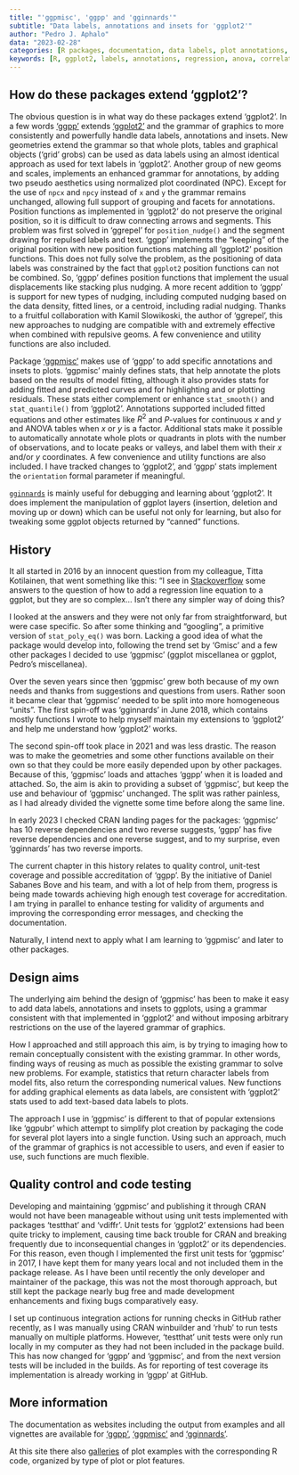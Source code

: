 ```yaml
---
title: "'ggpmisc', 'ggpp' and 'gginnards'"
subtitle: "Data labels, annotations and insets for 'ggplot2'"
author: "Pedro J. Aphalo"
data: "2023-02-28"
categories: [R packages, documentation, data labels, plot annotations, plot insets]
keywords: [R, ggplot2, labels, annotations, regression, anova, correlation, fitted models]
---
```


## How do these packages extend 'ggplot2'? 

The obvious question is in what way do these packages extend 'ggplot2'. In a 
few words ['ggpp'](https://docs.r4photobiology.info/ggpp/) extends 
['ggplot2'](https://ggplot2.tidyverse.org/) and the grammar of graphics to more
consistently and powerfully handle data labels, annotations and insets. New
geometries extend the grammar so that whole plots, tables and graphical objects
('grid' grobs) can be used as data labels using an almost identical approach as
used for text labels in 'ggplot2'. Another group of new geoms and scales,
implements an enhanced grammar for annotations, by adding two pseudo aesthetics
using normalized plot coordinated (NPC). Except for the use of `npcx` and `npcy`
instead of `x` and `y` the grammar remains unchanged, allowing full support
of grouping and facets for annotations. Position functions as implemented
in 'ggplot2' do not preserve the original position, so it is difficult to
draw connecting arrows and segments. This problem was first solved in 'ggrepel'
for `position_nudge()` and the segment drawing for repulsed labels and text.
'ggpp' implements the "keeping" of the original position with new position
functions matching all 'ggplot2' position functions. This does not fully solve
the problem, as the positioning of data labels was constrained by the fact
that `ggplot2` position functions can not be combined. So, 'ggpp' defines
position functions that implement the usual displacements like stacking plus
nudging. A more recent addition to 'ggpp' is support for new types of nudging,
including computed nudging based on the data density, fitted lines, or a 
centroid, including radial nudging. Thanks to a fruitful collaboration with
Kamil Slowikoski, the author of 'ggrepel', this new approaches to nudging
are compatible with and extremely effective when combined with repulsive geoms.
A few convenience and utility functions are also included.

Package ['ggpmisc'](https://docs.r4photobiology.info/ggpmisc/) makes use of 'ggpp' to add specific annotations and insets to
plots. 'ggpmisc' mainly defines stats, that help annotate the plots based on the
results of model fitting, although it also provides stats for adding fitted and
predicted curves and for highlighting and or plotting residuals. These stats
either complement or enhance `stat_smooth()` and `stat_quantile()` from
'ggplot2'. Annotations supported included fitted equations and other estimates
like $R^2$ and _P_-values for continuous _x_ and _y_ and ANOVA tables when _x_
or _y_ is a factor. Additional stats make it possible to automatically annotate
whole plots or quadrants in plots with the number of observations, and to locate
peaks or valleys, and label them with their _x_ and/or _y_ coordinates. A few
convenience and utility functions are also included. I have tracked changes to
'ggplot2', and 'ggpp' stats implement the `orientation` formal parameter if
meaningful.

[`gginnards`](https://docs.r4photobiology.info/gginnards) is mainly useful for
debugging and learning about 'ggplot2'. It does implement the manipulation of
ggplot layers (insertion, deletion and moving up or down) which can be useful
not only for learning, but also for tweaking some ggplot objects returned by
"canned" functions.

## History

It all started in 2016 by an innocent question from my colleague, Titta Kotilainen, that went something
like this: "I see in
[Stackoverflow](https://stackoverflow.com/questions/7549694/add-regression-line-equation-and-r2-on-graph/)
some answers to the question of how to add a regression line equation to a
ggplot, but they are so complex... Isn't there any simpler way of doing this?

I looked at the answers and they were not only far from straightforward, but
were case specific. So after some thinking and "googling", a primitive version
of `stat_poly_eq()` was born. Lacking a good idea of what the package would
develop into, following the trend set by 'Gmisc' and a few other packages I
decided to use 'ggpmisc' (ggplot miscellanea or ggplot, Pedro's miscellanea).

Over the seven years since then 'ggpmisc' grew both because of my own needs and
thanks from suggestions and questions from users. Rather soon it became clear
that 'ggpmisc' needed to be split into more homogeneous "units". The first
spin-off was 'gginnards' in June 2018, which contains mostly functions I wrote
to help myself maintain my extensions to 'ggplot2' and help me understand how
'ggplot2' works.

The second spin-off took place in 2021 and was less drastic. The reason was to
make the geometries and some other functions available on their own so that they
could be more easily depended upon by other packages. Because of this, 'ggpmisc'
loads and attaches 'ggpp' when it is loaded and attached. So, the aim is akin to
providing a subset of 'ggpmisc', but keep the use and behaviour of 'ggpmisc'
unchanged. The split was rather painless, as I had already divided the vignette
some time before along the same line.

In early 2023 I checked CRAN landing pages for the packages: 'ggpmisc' has 10
reverse dependencies and two reverse suggests, 'ggpp' has five reverse
dependencies and one reverse suggest, and to my surprise, even 'gginnards' has
two reverse imports.

The current chapter in this history relates to quality control, unit-test
coverage and possible accreditation of 'ggpp'. By the initiative of Daniel
Sabanes Bove and his team, and with a lot of help from them, progress is being
made towards achieving high enough test coverage for accreditation. I am trying
in parallel to enhance testing for validity of arguments and improving the
corresponding error messages, and checking the documentation.

Naturally, I intend next to apply what I am learning to 'ggpmisc' and later
to other packages.

## Design aims

The underlying aim behind the design of 'ggpmisc' has been to make it easy to
add data labels, annotations and insets to ggplots, using a grammar consistent
with that implemented in 'ggplot2' and without imposing arbitrary restrictions
on the use of the layered grammar of graphics.

How I approached and still approach this aim, is by trying to imaging how to
remain conceptually consistent with the existing grammar. In other words,
finding ways of reusing as much as possible the existing grammar to solve new
problems. For example, statistics that return character labels from model fits,
also return the corresponding numerical values. New functions for adding
graphical elements as data labels, are consistent with 'ggplot2' stats used to
add text-based data labels to plots.

The approach I use in 'ggpmisc' is different to that of popular extensions like
'ggpubr' which attempt to simplify plot creation by packaging the code for
several plot layers into a single function. Using such an approach, much of the
grammar of graphics is not accessible to users, and even if easier to use, such
functions are much flexible.

## Quality control and code testing

Developing and maintaining 'ggpmisc' and publishing it through
CRAN would not have been manageable without using unit tests implemented with
packages 'testthat' and 'vdiffr'. Unit tests for 'ggplot2' extensions had been
quite tricky to implement, causing time back trouble for CRAN and breaking
frequently due to inconsequential changes in 'ggplot2' or its dependencies.
For this reason, even though I implemented the first unit tests for 'ggpmisc'
in 2017, I have kept them for many years local and not included them in the
package release. As I have been until recently the only developer and
maintainer of the package, this was not the most thorough approach, but still
kept the package nearly bug free and made development enhancements and fixing
bugs comparatively easy.

I set up continuous integration actions for running checks in GitHub rather
recently, as I was manually using CRAN winbuilder and 'rhub' to run tests
manually on multiple platforms. However, 'testthat' unit tests were only
run locally in my computer as they had not been included in the package
build. This has now changed for 'ggpp' and 'ggpmisc', and from the next
version tests will be included in the builds. As for reporting of test coverage
its implementation is already working in 'ggpp' at GitHub.

## More information

The documentation as websites including the output from examples and all vignettes are
available for ['ggpp'](https://docs.r4photobiology.info/ggpp/), 
['ggpmisc'](https://docs.r4photobiology.info/ggpmisc/) and
['gginnards'](https://docs.r4photobiology.info/gginnards/).

At this site there also [galleries](../galleries.html) of plot examples with the corresponding
R code, organized by type of plot or plot features.
